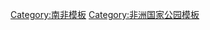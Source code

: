  {{Navbox
|name = 南非国家公园
|title = {{le|南非国家公园|South African National Parks}}
|state    = {{{state|autocollapse}}}
|listclass = hlist
|image = [[Image:Flag of South Africa.svg|right|50px|Flag of South Africa]]
|titlestyle = background:#abdb75;
|belowstyle = background:#bbeb85;
|list1 = 
* [[阿多大象国家公园|阿多大象]]
* [[厄加勒斯国家公园|厄加勒斯]]
* [[埃-埃斯·理查德斯维德跨境国家公园|埃-埃斯·理查德斯维德]]
* [[奥赫拉比斯瀑布国家公园|奥赫拉比斯]]
* [[白纹牛羚国家公园|白纹牛羚]]
* [[肯迪布国家公园|肯迪布]]
* [[花园大道国家公园|花园大道]]
* [[金门高地国家公园|金门高地]]
* [[干旱台地高原国家公园|干旱台地高原]]
* [[卡格拉格帝跨境公园|卡格拉格帝]]
* [[克留格尔国家公园|克留格尔]]
* [[马蓬古布韦国家公园|马蓬古布韦]]
* [[马拉克勒国家公园|马拉克勒]]
* [[莫卡拉国家公园|莫卡拉]]
* [[山斑马国家公园|山斑马]]
* [[纳马夸国家公园|纳马夸]]
* [[南非桌山国家公园|桌山]]  
* [[塔卡瓦·卡鲁国家公园 |塔卡瓦·卡鲁]]
* [[西海岸国家公园|西海岸]]
}}<noinclude>
{{collapsible option}}
[[Category:南非模板]]
[[Category:非洲国家公园模板]]

</noinclude>